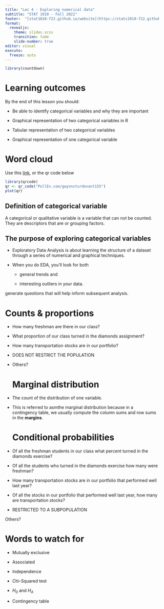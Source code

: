 ```yaml
---
title: "Lec 4 - Exploring numerical data"
subtitle: "STAT 1010 - Fall 2022"
footer:  "[stat1010-f22.github.io/website](https://stats1010-f22.github.io/website/)"
format: 
  revealjs: 
    theme: slides.scss
    transition: fade
    slide-number: true
editor: visual
execute:
  freeze: auto
---
```


```r
library(countdown)
```

# Learning outcomes

By the end of this lesson you should:

-   Be able to identify categorical variables and why they are important

-   Graphical representation of two categorical variables in R

-   Tabular representation of two categorical variables

-   Graphical representation of one categorical variable

# Word cloud

Use this [link](PollEv.com/gwynnsturdevant155), or the qr code below

```r
library(qrcode)
qr <- qr_code("PollEv.com/gwynnsturdevant155")
plot(qr)
```

## Definition of categorical variable

A categorical or qualitative variable is a variable that can not be counted. They are descriptors that are or grouping factors.

## The purpose of exploring categorical variables

-   Exploratory Data Analysis is about learning the structure of a dataset through a series of numerical and graphical techniques.

-   When you do EDA, you'll look for both

    -   general trends and

    -   interesting outliers in your data.

generate questions that will help inform subsequent analysis.

# Counts & proportions

-   How many freshman are there in our class?

-   What proportion of our class turned in the diamonds assignment?

-   How many transportation stocks are in our portfolio?

-   DOES NOT RESTRICT THE POPULATION

-   Others?

    # Marginal distribution

-   The count of the distribution of one variable.

-   This is referred to asmthe marginal distribution because in a contingency table, we usually compute the column sums and row sums in the **margins**.

    # Conditional probabilities

-   Of all the freshman students in our class what percent turned in the diamonds exercise?

-   Of all the students who turned in the diamonds exercise how many were freshman?

-   How many transportation stocks are in our portfolio that performed well last year?

-   Of all the stocks in our portfolio that performed well last year, how many are transportation stocks?

-   RESTRICTED TO A SUBPOPULATION

Others?

# Words to watch for

-   Mutually exclusive

-   Associated

-   Independence

-   Chi-Squared test

-   $H_0$ and $H_A$

-   Contingency table
